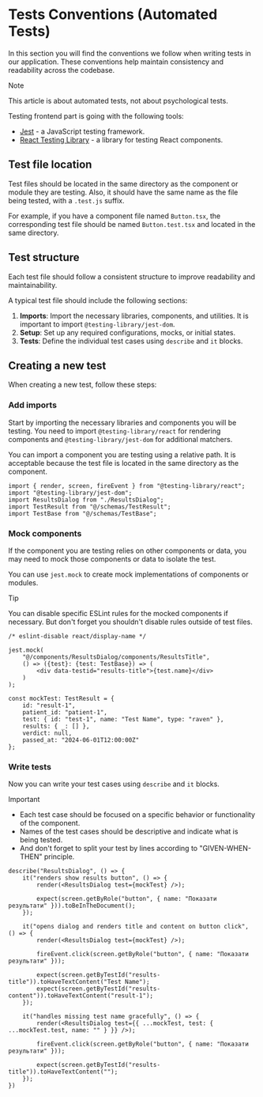 
# Tests Conventions (Automated Tests)

In this section you will find the conventions we follow when writing tests in our application.
These conventions help maintain consistency and readability across the codebase.

> [!NOTE]
>
> This article is about automated tests, not about psychological tests.

Testing frontend part is going with the following tools:

- [Jest](https://jestjs.io/) - a JavaScript testing framework.
- [React Testing Library](https://testing-library.com/docs/react-testing-library/intro/) - a library for testing React components.

## Test file location

Test files should be located in the same directory as the component or module they are testing.
Also, it should have the same name as the file being tested, with a `.test.js` suffix.

For example, if you have a component file named `Button.tsx`,
the corresponding test file should be named `Button.test.tsx` and located in the same directory.

<FileTree>
    <FileTree.Folder name="components" defaultOpen>
        <FileTree.File name="Button.tsx" />
        <FileTree.File name="Button.test.tsx" active />
        <FileTree.File name="ResultsDialog.tsx" />
        <FileTree.File name="ResultsDialog.test.tsx" active />
    </FileTree.Folder>
</FileTree>

## Test structure

Each test file should follow a consistent structure to improve readability and maintainability.

A typical test file should include the following sections:

1. **Imports**: Import the necessary libraries, components, and utilities.
    It is important to import `@testing-library/jest-dom`.
2. **Setup**: Set up any required configurations, mocks, or initial states.
3. **Tests**: Define the individual test cases using `describe` and `it` blocks.

## Creating a new test

When creating a new test, follow these steps:

<Steps>

### Add imports

Start by importing the necessary libraries and components you will be testing.
You need to import `@testing-library/react` for rendering components
 and `@testing-library/jest-dom` for additional matchers.

You can import a component you are testing using a relative path.
It is acceptable because the test file is located in the same directory as the component.

```tsx filename="ResultsDialog.test.tsx"
import { render, screen, fireEvent } from "@testing-library/react";
import "@testing-library/jest-dom";
import ResultsDialog from "./ResultsDialog";
import TestResult from "@/schemas/TestResult";
import TestBase from "@/schemas/TestBase";
```

### Mock components

If the component you are testing relies on other components or data,
you may need to mock those components or data to isolate the test.

You can use `jest.mock` to create mock implementations of components or modules.

> [!TIP]
>
> You can disable specific ESLint rules for the mocked components if necessary.
> But don't forget you shouldn't disable rules outside of test files.

```tsx filename="ResultsDialog.test.tsx"
/* eslint-disable react/display-name */

jest.mock(
    "@/components/ResultsDialog/components/ResultsTitle",
    () => ({test}: {test: TestBase}) => (
        <div data-testid="results-title">{test.name}</div>
    )
);

const mockTest: TestResult = {
    id: "result-1",
    patient_id: "patient-1",
    test: { id: "test-1", name: "Test Name", type: "raven" },
    results: { _: [] },
    verdict: null,
    passed_at: "2024-06-01T12:00:00Z"
};
```

### Write tests

Now you can write your test cases using `describe` and `it` blocks.

> [!IMPORTANT]
>
> - Each test case should be focused on a specific behavior or functionality of the component.
> - Names of the test cases should be descriptive and indicate what is being tested.
> - And don't forget to split your test by lines according to "GIVEN-WHEN-THEN" principle.

```tsx filename="ResultsDialog.test.tsx"
describe("ResultsDialog", () => {
    it("renders show results button", () => {
        render(<ResultsDialog test={mockTest} />);

        expect(screen.getByRole("button", { name: "Показати результати" })).toBeInTheDocument();
    });

    it("opens dialog and renders title and content on button click", () => {
        render(<ResultsDialog test={mockTest} />);

        fireEvent.click(screen.getByRole("button", { name: "Показати результати" }));

        expect(screen.getByTestId("results-title")).toHaveTextContent("Test Name");
        expect(screen.getByTestId("results-content")).toHaveTextContent("result-1");
    });

    it("handles missing test name gracefully", () => {
        render(<ResultsDialog test={{ ...mockTest, test: { ...mockTest.test, name: "" } }} />);

        fireEvent.click(screen.getByRole("button", { name: "Показати результати" }));

        expect(screen.getByTestId("results-title")).toHaveTextContent("");
    });
})
```

</Steps>